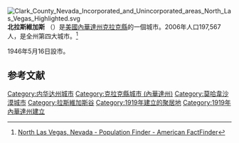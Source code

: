 [[File:Clark_County_Nevada_Incorporated_and_Unincorporated_areas_North_Las_Vegas_Highlighted.svg|right]]
'''北拉斯維加斯''' （{{lang-en|North Las Vegas}}）是[[美國|美國]][[內華達州|內華達州]][[克拉克縣_(內華達州)|克拉克縣]]的一個城市。2006年人口197,567人，是全州第四大城市。<ref>[http://factfinder.census.gov/servlet/SAFFPopulation?_event=Search&geo_id=16000US3421000&_geoContext=01000US%7C04000US34%7C16000US3421000&_street=&_county=North+Las+Vegas+city&_cityTown=North+Las+Vegas+city&_state=04000US32&_zip=&_lang=en&_sse=on&ActiveGeoDiv=geoSelect&_useEV=&pctxt=fph&pgsl=160&_submenuId=population_0&ds_name=null&_ci_nbr=null&qr_name=&reg=%3Anull&_keyword=&_industry= North Las Vegas, Nevada - Population Finder - American FactFinder]{{Dead link|date=2020年4月 |bot=InternetArchiveBot |fix-attempted=yes }}</ref>

1946年5月16日設市。

== 参考文献 ==
{{Reflist|}}
{{Nevada-geo-stub}}
{{內華達州}}
{{DEFAULTSORT:North Las Vegas, Nevada}}
[[Category:内华达州城市|Category:内华达州城市]]
[[Category:克拉克縣城市_(內華達州)|Category:克拉克縣城市 (內華達州)]]
[[Category:莫哈韋沙漠城市|Category:莫哈韋沙漠城市]]
[[Category:拉斯維加斯谷|Category:拉斯維加斯谷]]
[[Category:1919年建立的聚居地|Category:1919年建立的聚居地]]
[[Category:1919年內華達州建立|Category:1919年內華達州建立]]